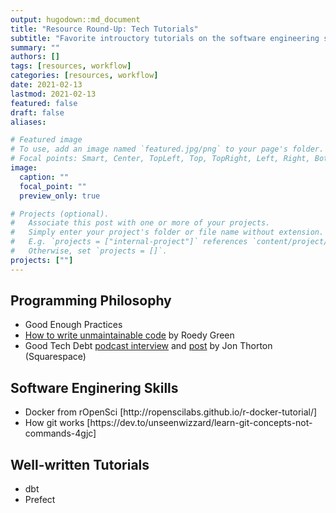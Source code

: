 ```yaml
---
output: hugodown::md_document
title: "Resource Round-Up: Tech Tutorials"
subtitle: "Favorite introuctory tutorials on the software engineering skills needed for the data community"
summary: ""
authors: []
tags: [resources, workflow]
categories: [resources, workflow]
date: 2021-02-13
lastmod: 2021-02-13
featured: false
draft: false
aliases:

# Featured image
# To use, add an image named `featured.jpg/png` to your page's folder.
# Focal points: Smart, Center, TopLeft, Top, TopRight, Left, Right, BottomLeft, Bottom, BottomRight.
image:
  caption: ""
  focal_point: ""
  preview_only: true

# Projects (optional).
#   Associate this post with one or more of your projects.
#   Simply enter your project's folder or file name without extension.
#   E.g. `projects = ["internal-project"]` references `content/project/deep-learning/index.md`.
#   Otherwise, set `projects = []`.
projects: [""]
---
```


## Programming Philosophy

- Good Enough Practices
- [How to write unmaintainable code](https://www.se.rit.edu/~tabeec/RIT_441/Resources_files/How%20To%20Write%20Unmaintainable%20Code.pdf) by Roedy Green
- Good Tech Debt [podcast interview](https://changelog.com/podcast/379) and [post](https://engineering.squarespace.com/blog/2019/three-kinds-of-good-tech-debt) by Jon Thorton (Squarespace)

## Software Enginering Skills

- Docker from rOpenSci [http://ropenscilabs.github.io/r-docker-tutorial/]
- How git works [https://dev.to/unseenwizzard/learn-git-concepts-not-commands-4gjc]

## Well-written Tutorials

- dbt
- Prefect
